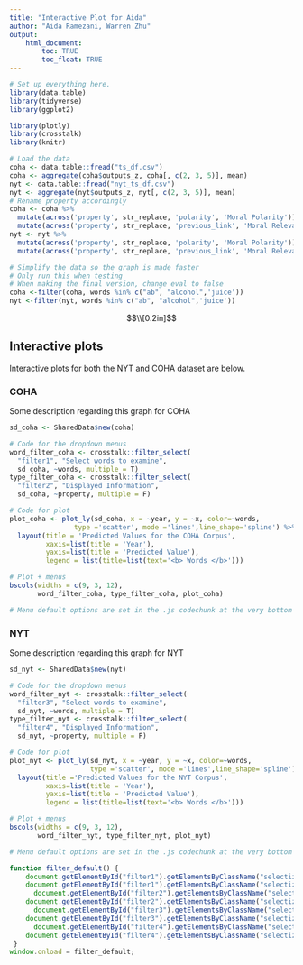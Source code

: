 ---
title: "Interactive Plot for Aida"
author: "Aida Ramezani, Warren Zhu"
output: 
    html_document:
        toc: TRUE
        toc_float: TRUE
---

```{r setup, echo=FALSE, message=FALSE, warning=FALSE}
# Set up everything here.
library(data.table)
library(tidyverse)
library(ggplot2)

library(plotly)
library(crosstalk)
library(knitr)
```

```{r data, echo=FALSE, message=FALSE, warning=FALSE}
# Load the data
coha <- data.table::fread("ts_df.csv")
coha <- aggregate(coha$outputs_z, coha[, c(2, 3, 5)], mean)
nyt <- data.table::fread("nyt_ts_df.csv")
nyt <- aggregate(nyt$outputs_z, nyt[, c(2, 3, 5)], mean)
# Rename property accordingly
coha <- coha %>% 
  mutate(across('property', str_replace, 'polarity', 'Moral Polarity')) %>%
  mutate(across('property', str_replace, 'previous_link', 'Moral Relevance'))
nyt <- nyt %>% 
  mutate(across('property', str_replace, 'polarity', 'Moral Polarity')) %>%
  mutate(across('property', str_replace, 'previous_link', 'Moral Relevance'))
```

```{r simplify, eval=FALSE, echo=FALSE, message=FALSE, warning=FALSE}
# Simplify the data so the graph is made faster
# Only run this when testing
# When making the final version, change eval to false
coha <-filter(coha, words %in% c("ab", "alcohol",'juice'))
nyt <-filter(nyt, words %in% c("ab", "alcohol",'juice'))
```

$$\\[0.2in]$$

## Interactive plots {.tabset}

Interactive plots for both the NYT and COHA dataset are below.

### COHA

Some description regarding this graph for COHA

```{r coha, echo=FALSE, message=FALSE, warning=FALSE}
sd_coha <- SharedData$new(coha)

# Code for the dropdown menus
word_filter_coha <- crosstalk::filter_select(
  "filter1", "Select words to examine",
  sd_coha, ~words, multiple = T)
type_filter_coha <- crosstalk::filter_select(
  "filter2", "Displayed Information",
  sd_coha, ~property, multiple = F)

# Code for plot
plot_coha <- plot_ly(sd_coha, x = ~year, y = ~x, color=~words, 
                type ='scatter', mode ='lines',line_shape='spline') %>%
  layout(title = 'Predicted Values for the COHA Corpus', 
         xaxis=list(title = 'Year'),
         yaxis=list(title = 'Predicted Value'),
         legend = list(title=list(text='<b> Words </b>')))

# Plot + menus
bscols(widths = c(9, 3, 12), 
       word_filter_coha, type_filter_coha, plot_coha)

# Menu default options are set in the .js codechunk at the very bottom
```


### NYT

Some description regarding this graph for NYT

```{r nyt, echo=FALSE, message=FALSE, warning=FALSE}
sd_nyt <- SharedData$new(nyt)

# Code for the dropdown menus
word_filter_nyt <- crosstalk::filter_select(
  "filter3", "Select words to examine",
  sd_nyt, ~words, multiple = T)
type_filter_nyt <- crosstalk::filter_select(
  "filter4", "Displayed Information",
  sd_nyt, ~property, multiple = F)

# Code for plot
plot_nyt <- plot_ly(sd_nyt, x = ~year, y = ~x, color=~words, 
                    type ='scatter', mode ='lines',line_shape='spline') %>%
  layout(title ='Predicted Values for the NYT Corpus', 
         xaxis=list(title = 'Year'),
         yaxis=list(title = 'Predicted Value'),
         legend = list(title=list(text='<b> Words </b>')))

# Plot + menus
bscols(widths = c(9, 3, 12), 
       word_filter_nyt, type_filter_nyt, plot_nyt)

# Menu default options are set in the .js codechunk at the very bottom
```

```{js, echo=FALSE, message=FALSE, warning=FALSE}
function filter_default() {
    document.getElementById("filter1").getElementsByClassName("selectized")[0].selectize.removeOption("");
    document.getElementById("filter1").getElementsByClassName("selectized") [0].selectize.setValue(["alcohol","juice"]);
      document.getElementById("filter2").getElementsByClassName("selectized")[0].selectize.removeOption("");
    document.getElementById("filter2").getElementsByClassName("selectized") [0].selectize.setValue("Moral Polarity");
      document.getElementById("filter3").getElementsByClassName("selectized")[0].selectize.removeOption("");
    document.getElementById("filter3").getElementsByClassName("selectized") [0].selectize.setValue(["alcohol","juice"]);
      document.getElementById("filter4").getElementsByClassName("selectized")[0].selectize.removeOption("");
    document.getElementById("filter4").getElementsByClassName("selectized") [0].selectize.setValue("Moral Polarity");
 }
window.onload = filter_default;
```
